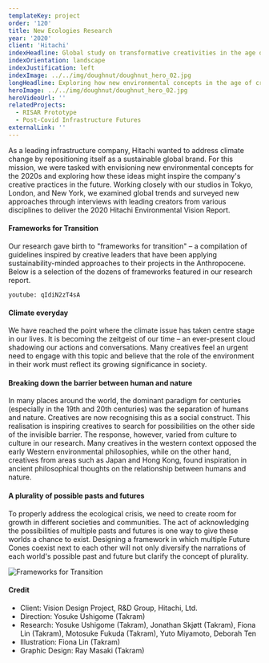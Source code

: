 ```yaml
---
templateKey: project
order: '120'
title: New Ecologies Research
year: '2020'
client: 'Hitachi'
indexHeadline: Global study on transformative creativities in the age of crisis
indexOrientation: landscape
indexJustification: left
indexImage: ../../img/doughnut/doughnut_hero_02.jpg
longHeadline: Exploring how new environmental concepts in the age of crisis might inspire the company's creative practices in the future
heroImage: ../../img/doughnut/doughnut_hero_02.jpg
heroVideoUrl: ''
relatedProjects:
  - RISAR Prototype
  - Post-Covid Infrastructure Futures
externalLink: ''
---
```


As a leading infrastructure company, Hitachi wanted to address climate change by repositioning itself as a sustainable global brand. For this mission, we were tasked with envisioning new environmental concepts for the 2020s and exploring how these ideas might inspire the company's creative practices in the future. Working closely with our studios in Tokyo, London, and New York, we examined global trends and surveyed new approaches through interviews with leading creators from various disciplines to deliver the 2020 Hitachi Environmental Vision Report.

#### Frameworks for Transition

Our research gave birth to "frameworks for transition" – a compilation of guidelines inspired by creative leaders that have been applying sustainability-minded approaches to their projects in the Anthropocene. Below is a selection of the dozens of frameworks featured in our research report.

`youtube: qIdiN2zT4sA`

#### Climate everyday

We have reached the point where the climate issue has taken centre stage in our lives. It is becoming the zeitgeist of our time – an ever-present cloud shadowing our actions and conversations. Many creatives feel an urgent need to engage with this topic and believe that the role of the environment in their work must reflect its growing significance in society.

#### Breaking down the barrier between human and nature

In many places around the world, the dominant paradigm for centuries (especially in the 19th and 20th centuries) was the separation of humans and nature. Creatives are now recognising this as a social construct. This realisation is inspiring creatives to search for possibilities on the other side of the invisible barrier. The response, however, varied from culture to culture in our research. Many creatives in the western context opposed the early Western environmental philosophies, while on the other hand, creatives from areas such as Japan and Hong Kong, found inspiration in ancient philosophical thoughts on the relationship between humans and nature.

#### A plurality of possible pasts and futures

To properly address the ecological crisis, we need to create room for growth in different societies and communities. The act of acknowledging the possibilities of multiple pasts and futures is one way to give these worlds a chance to exist. Designing a framework in which multiple Future Cones coexist next to each other will not only diversify the narrations of each world's possible past and future but clarify the concept of plurality.

![Frameworks for Transition](../../img/doughnut/doughnut_archive_illustrations.jpg)

#### Credit

- Client: Vision Design Project, R&D Group, Hitachi, Ltd.
- Direction: Yosuke Ushigome (Takram)
- Research: Yosuke Ushigome (Takram), Jonathan Skjøtt (Takram), Fiona Lin (Takram), Motosuke Fukuda (Takram), Yuto Miyamoto, Deborah Ten
- Illustration: Fiona Lin (Takram)
- Graphic Design: Ray Masaki (Takram)
